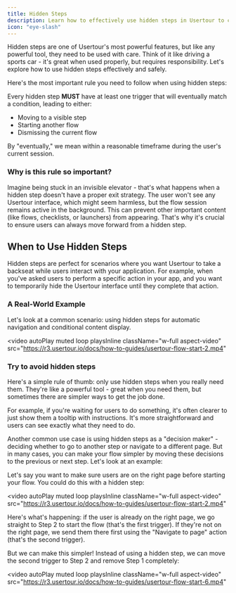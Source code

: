 ```yaml
---
title: Hidden Steps
description: Learn how to effectively use hidden steps in Usertour to create more complex and dynamic user flows while maintaining a clean and organized flow structure.
icon: "eye-slash"
---
```


Hidden steps are one of Usertour's most powerful features, but like any powerful tool, they need to be used with care. Think of it like driving a sports car - it's great when used properly, but requires responsibility. Let's explore how to use hidden steps effectively and safely.

<Warning>
 Here's the most important rule you need to follow when using hidden steps:

Every hidden step **MUST** have at least one trigger that will eventually match a condition, leading to either:
- Moving to a visible step
- Starting another flow
- Dismissing the current flow

By "eventually," we mean within a reasonable timeframe during the user's current session.
</Warning>

### Why is this rule so important?
Imagine being stuck in an invisible elevator - that's what happens when a hidden step doesn't have a proper exit strategy. The user won't see any Usertour interface, which might seem harmless, but the flow session remains active in the background. This can prevent other important content (like flows, checklists, or launchers) from appearing. That's why it's crucial to ensure users can always move forward from a hidden step.

## When to Use Hidden Steps

Hidden steps are perfect for scenarios where you want Usertour to take a backseat while users interact with your application. For example, when you've asked users to perform a specific action in your app, and you want to temporarily hide the Usertour interface until they complete that action.

### A Real-World Example
Let's look at a common scenario: using hidden steps for automatic navigation and conditional content display.

<video
  autoPlay
  muted
  loop
  playsInline
  className="w-full aspect-video"
  src="https://r3.usertour.io/docs/how-to-guides/usertour-flow-start-2.mp4"
></video>

### Try to avoid hidden steps
Here's a simple rule of thumb: only use hidden steps when you really need them. They're like a powerful tool - great when you need them, but sometimes there are simpler ways to get the job done.

For example, if you're waiting for users to do something, it's often clearer to just show them a tooltip with instructions. It's more straightforward and users can see exactly what they need to do.

Another common use case is using hidden steps as a "decision maker" - deciding whether to go to another step or navigate to a different page. But in many cases, you can make your flow simpler by moving these decisions to the previous or next step. Let's look at an example:

Let's say you want to make sure users are on the right page before starting your flow. You could do this with a hidden step:

<video
  autoPlay
  muted
  loop
  playsInline
  className="w-full aspect-video"
  src="https://r3.usertour.io/docs/how-to-guides/usertour-flow-start-2.mp4"
></video>

Here's what's happening: if the user is already on the right page, we go straight to Step 2 to start the flow (that's the first trigger). If they're not on the right page, we send them there first using the "Navigate to page" action (that's the second trigger).

But we can make this simpler! Instead of using a hidden step, we can move the second trigger to Step 2 and remove Step 1 completely:

<video
  autoPlay
  muted
  loop
  playsInline
  className="w-full aspect-video"
  src="https://r3.usertour.io/docs/how-to-guides/usertour-flow-start-6.mp4"
></video>